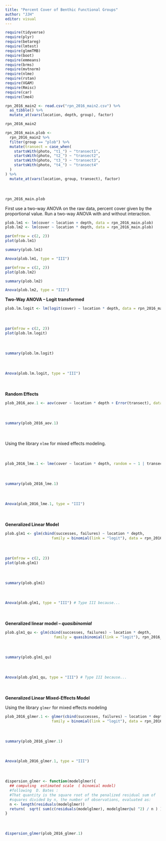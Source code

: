 ```yaml
---
title: "Percent Cover of Benthic Functional Groups"
author: "JJH"
editor: visual
---
```


```r
require(tidyverse)
require(plyr)
require(betareg)
require(lmtest)
require(glmmTMB)
require(boot)
require(emmeans)
require(brms)
require(mvtnorm)
require(nlme)
require(rstan)
require(VGAM)
require(Rmisc)
require(car)
require(lme4)
```

```r
rpn_2016_main2 <- read.csv("rpn_2016_main2.csv") %>%
  as_tibble() %>%
  mutate_at(vars(location, depth, group), factor)
```

```r
rpn_2016_main2
```

<div style = "margin-bottom:50px;">
```r
rpn_2016_main.plob <- 
  rpn_2016_main2 %>%
  filter(group == "plob") %>%
  mutate(transect = case_when(
    startsWith(photo, "t1_") ~ "transect1",
    startsWith(photo, "t2_") ~ "transect2",
    startsWith(photo, "t3_") ~ "transect3",
    startsWith(photo, "t4_") ~ "transect4"
  )
) %>%
  mutate_at(vars(location, group, transect), factor)
```
</div>

```r
rpn_2016_main.plob
```

First use a two-way ANOVA on the raw data, percent cover given by the proportional value.
Run a two-way ANOVA with and without interaction.

```r
plob.lm1 <- lm(cover ~ location + depth, data = rpn_2016_main.plob)
plob.lm2 <- lm(cover ~ location * depth, data = rpn_2016_main.plob)
```

```r
par(mfrow = c(2, 2))
plot(plob.lm1)
```

```r
summary(plob.lm1)
```

```r
Anova(plob.lm1, type = "III")
```

```r
par(mfrow = c(2, 2))
plot(plob.lm2)
```

```r
summary(plob.lm2)
```

```r
Anova(plob.lm2, type = "III")
```

**Two-Way ANOVA -- Logit transformed**

<div style = "margin-bottom:50px;">
```r
plob.lm.logit <- lm(logit(cover) ~ location * depth, data = rpn_2016_main.plob)
```
</div>

<div style = "margin-bottom:50px;">
```r
par(mfrow = c(2, 2))
plot(plob.lm.logit)
```
</div>

<div style = "margin-bottom:50px;">
```r
summary(plob.lm.logit)
```
</div>

<div style = "margin-bottom:50px;">
```r
Anova(plob.lm.logit, type = "III")
```
</div>

**Random Effects**

<div style = "margin-bottom:50px;">
```r
plob_2016_aov.1 <- aov(cover ~ location * depth + Error(transect), data = rpn_2016_main.plob)
```
</div>

<div style = "margin-bottom:50px;">
```r
summary(plob_2016_aov.1)
```
</div>

<div style = "margin-bottom:50px;">

Using the library `nlme` for mixed effects modeling.

</div>


<div style = "margin-bottom:50px;">

```r
plob_2016_lme.1 <- lme(cover ~ location * depth, random = ~ 1 | transect, data = rpn_2016_main.plob)
```
</div>

<div style = "margin-bottom:50px;">
```r
summary(plob_2016_lme.1)
```
</div>

<div style = "margin-bottom:50px;">
```r
Anova(plob_2016_lme.1, type = "III")
```
</div>

**Generalized Linear Model**

<div style = "margin-bottom:50px;">
```r
plob.glm1 <- glm(cbind(successes, failures) ~ location * depth, 
                     family = binomial(link = "logit"), data = rpn_2016_main.plob)
```
</div>

<div style = "margin-bottom:50px;">
```r
par(mfrow = c(2, 2))
plot(plob.glm1)
```
</div>

<div style = "margin-bottom:50px;">
```r
summary(plob.glm1)
```
</div>

<div style = "margin-bottom:50px;">
```r
Anova(plob.glm1, type = "III") # Type III because...
```
</div>

**Generalized linear model -- *quasibinomial* **

<div style = "margin-bottom:50px;">
```r
plob.glm1_qu <- glm(cbind(successes, failures) ~ location * depth, 
                      family = quasibinomial(link = "logit"), rpn_2016_main.plob)

```
</div>

<div style = "margin-bottom:50px;">
```r
summary(plob.glm1_qu)
```
</div>

<div style = "margin-bottom:50px;">
```r
Anova(plob.glm1_qu, type = "III") # Type III because...
```
</div>


**Generalized Linear Mixed-Effects Model**

Using the library `glmer` for mixed effects modeling

<div style = "margin-bottom:50px;">
```r
plob_2016_glmer.1 <- glmer(cbind(successes, failures) ~ location * depth + (1 | transect),
                     family = binomial(link = "logit"), data = rpn_2016_main.plob)
```
</div>

<div style = "margin-bottom:50px;">
```r
summary(plob_2016_glmer.1)
```
</div>

<div style = "margin-bottom:50px;">
```r
Anova(plob_2016_glmer.1, type = "III")
```
</div>

<div style = "margin-bottom:50px;">
```r
dispersion_glmer <- function(modelglmer){
  ## computing  estimated scale  ( binomial model)
  #following  D. Bates :
  #That quantity is the square root of the penalized residual sum of
  #squares divided by n, the number of observations, evaluated as:
  n <- length(residuals(modelglmer))
  return(  sqrt( sum(c(residuals(modelglmer), modelglmer@u) ^2) / n ) )
}
```
</div>

<div style = "margin-bottom:50px;">
```r
dispersion_glmer(plob_2016_glmer.1)
```
</div>









